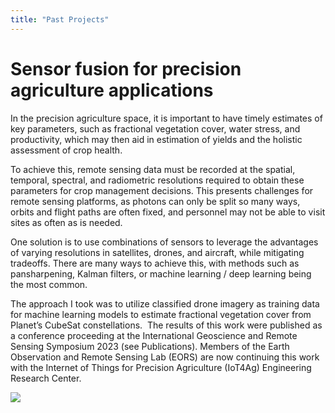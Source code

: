 ```yaml
---
title: "Past Projects"
---
```


::: researchcontainer
<h1>Sensor fusion for precision agriculture applications</h1>

<p>

In the precision agriculture space, it is important to have timely estimates of key parameters, such as fractional vegetation cover, water stress, and productivity, which may then aid in estimation of yields and the holistic assessment of crop health. 

To achieve this, remote sensing data must be recorded at the spatial, temporal, spectral, and radiometric resolutions required to obtain these parameters for crop management decisions. This presents challenges for remote sensing platforms, as photons can only be split so many ways, orbits and flight paths are often fixed, and personnel may not be able to visit sites as often as is needed.

One solution is to use combinations of sensors to leverage the advantages of varying resolutions in satellites, drones, and aircraft, while mitigating tradeoffs. There are many ways to achieve this, with methods such as pansharpening, Kalman filters, or machine learning / deep learning being the most common. 

The approach I took was to utilize classified drone imagery as training data for machine learning models to estimate fractional vegetation cover from Planet's CubeSat constellations.  The results of this work were published as a conference proceeding at the International Geoscience and Remote Sensing Symposium 2023 (see Publications). Members of the Earth Observation and Remote Sensing Lab (EORS) are now continuing this work with the Internet of Things for Precision Agriculture (IoT4Ag) Engineering Research Center.

</p>

![](imgs/Hestir_field_research_20210608-19.jpg){.imgright}
:::
